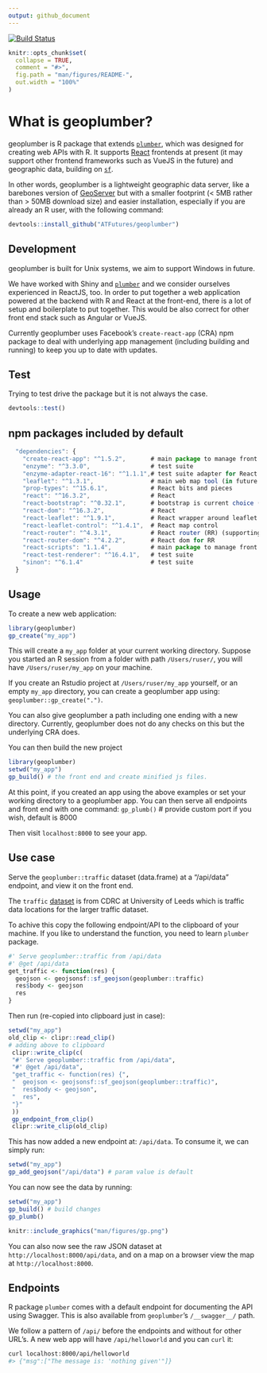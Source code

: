 ```yaml
---
output: github_document
---
```



[![Build Status](https://travis-ci.org/ATFutures/geoplumber.svg)](https://travis-ci.org/ATFutures/geoplumber)


<!-- README.md is generated from README.Rmd. Please edit that file -->

```r
knitr::opts_chunk$set(
  collapse = TRUE,
  comment = "#>",
  fig.path = "man/figures/README-",
  out.width = "100%"
)
```

# What is geoplumber?

geoplumber is R package that extends [`plumber`](https://github.com/trestletech/plumber), which was designed for creating web APIs with R.
It supports [React](https://reactjs.org/) frontends at present (it may support other frontend frameworks such as VueJS in the future) and geographic data, building on [`sf`](https://github.com/r-spatial/sf).

In other words, geoplumber is a lightweight geographic data server, like a barebones version of [GeoServer](http://geoserver.org/) but with a smaller footprint (< 5MB rather than > 50MB download size) and easier installation, especially if you are already an R user, with the following command:

```r
devtools::install_github("ATFutures/geoplumber")
```


## Development

geoplumber is built for Unix systems, we aim to support Windows in future.

We have worked with Shiny and  [`plumber`](https://github.com/trestletech/plumber/) and we consider ourselves experienced in ReactJS, too. In order to put together a web application powered at the backend with R and React at the front-end, there is a lot of setup and boilerplate to put together. This would be also correct for other front end stack such as Angular or VueJS.

Currently geoplumber uses Facebook's `create-react-app` (CRA) npm package to deal with underlying app management (including building and running) to keep you up to date with updates.

<!-- ## Installation -->

<!-- Currently repo is available only on github. To install the package using `devtools`: -->


<!-- geoplumber, like `devtools` and similar packages works by working directory. It does not currently create an `.Rproj` file but may do so in future. -->

## Test
Trying to test drive the package but it is not always the case.

```r
devtools::test()
```

## npm packages included by default
```js
  "dependencies": {
    "create-react-app": "^1.5.2",       # main package to manage front end
    "enzyme": "^3.3.0",                 # test suite
    "enzyme-adapter-react-16": "^1.1.1",# test suite adapter for React
    "leaflet": "^1.3.1",                # main web map tool (in future geoplumber could support other options)
    "prop-types": "^15.6.1",            # React bits and pieces
    "react": "^16.3.2",                 # React
    "react-bootstrap": "^0.32.1",       # bootstrap is current choice (future could be different)
    "react-dom": "^16.3.2",             # React
    "react-leaflet": "^1.9.1",          # React wrapper around leaflet above
    "react-leaflet-control": "^1.4.1",  # React map control
    "react-router": "^4.3.1",           # React router (RR) (supporting multuplage not singel page.)
    "react-router-dom": "^4.2.2",       # React dom for RR
    "react-scripts": "1.1.4",           # main package to manage front end
    "react-test-renderer": "^16.4.1",   # test suite
    "sinon": "^6.1.4"                   # test suite
  }
```

## Usage

To create a new web application:
```r
library(geoplumber)
gp_create("my_app")

```
This will create a `my_app` folder at your current working directory. Suppose you started an R session from a folder with path `/Users/ruser/`, you will have `/Users/ruser/my_app` on your machine. 

If you create an Rstudio project at `/Users/ruser/my_app` yourself, or an empty `my_app` directory, you can create a geoplumber app using:
`geoplumber::gp_create(".")`.

You can also give geoplumber a path including one ending with a new directory. Currently, geoplumber does not do any checks on this but the underlying CRA does.

You can then build the new project
```r
library(geoplumber)
setwd("my_app")
gp_build() # the front end and create minified js files.

```

At this point, if you created an app using the above examples or set your working directory to a geoplumber app. You can then serve all endpoints and front end with one command:
`gp_plumb()` \# provide custom port if you wish, default is 8000

Then visit `localhost:8000` to see your app.

## Use case
Serve the `geoplumber::traffic` dataset (data.frame) at a "/api/data" endpoint, and view it on the front end. 

The `traffic` [dataset](https://data.cdrc.ac.uk/dataset/southwark-traffic-counts) is from CDRC at University of Leeds which is traffic data locations for the larger traffic dataset.

To achive this copy the following endpoint/API to the clipboard of your machine. If you like to understand the function, you need to learn `plumber` package.

```r
#' Serve geoplumber::traffic from /api/data
#' @get /api/data
get_traffic <- function(res) {
  geojson <- geojsonsf::sf_geojson(geoplumber::traffic)
  res$body <- geojson
  res
}
```
Then run (re-copied into clipboard just in case):
```r
setwd("my_app")
old_clip <- clipr::read_clip()
# adding above to clipboard
 clipr::write_clip(c(
 "#' Serve geoplumber::traffic from /api/data",
 "#' @get /api/data",
 "get_traffic <- function(res) {",
 "  geojson <- geojsonsf::sf_geojson(geoplumber::traffic)",
 "  res$body <- geojson",
 "  res",
 "}"
 ))
 gp_endpoint_from_clip()
 clipr::write_clip(old_clip)
```

This has now added a new endpoint at: `/api/data`. To consume it, we can simply run:

```r
setwd("my_app")
gp_add_geojson("/api/data") # param value is default
```

You can now see the data by running:
```r
setwd("my_app")
gp_build() # build changes
gp_plumb()
```
```r
knitr::include_graphics("man/figures/gp.png")
```
You can also now see the raw JSON dataset at  `http://localhost:8000/api/data`,
and on a map on a browser view the map at `http://localhost:8000`.

## Endpoints

R package `plumber` comes with a default endpoint for documenting the API using Swagger. This is also available from `geoplumber`'s `/__swagger__/` path.

We follow a pattern of `/api/` before the endpoints and without for other URL's.
A new web app will have `/api/helloworld` and you can `curl` it:

```sh
curl localhost:8000/api/helloworld
#> {"msg":["The message is: 'nothing given'"]}
```

